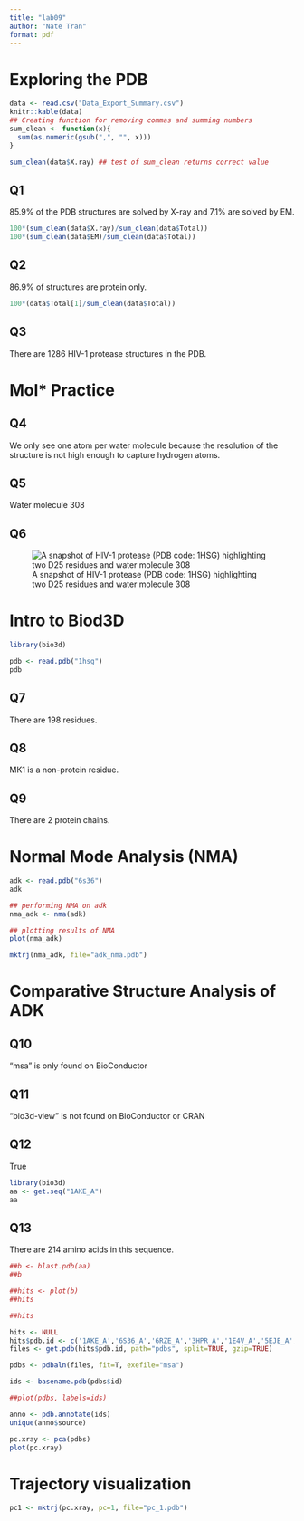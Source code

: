 ```yaml
---
title: "lab09"
author: "Nate Tran"
format: pdf
---
```


# Exploring the PDB

```r
data <- read.csv("Data_Export_Summary.csv")
knitr::kable(data)
## Creating function for removing commas and summing numbers
sum_clean <- function(x){
  sum(as.numeric(gsub(",", "", x)))
}

sum_clean(data$X.ray) ## test of sum_clean returns correct value
```


## Q1
85.9% of the PDB structures are solved by X-ray and 7.1% are solved by EM.

```r
100*(sum_clean(data$X.ray)/sum_clean(data$Total))
100*(sum_clean(data$EM)/sum_clean(data$Total))
```

## Q2
86.9% of structures are protein only.

```r
100*(data$Total[1]/sum_clean(data$Total))
```

## Q3
There are 1286 HIV-1 protease structures in the PDB.

# Mol* Practice

## Q4
We only see one atom per water molecule because the resolution of the structure is not high enough to capture hydrogen atoms.

## Q5
Water molecule 308

## Q6
![A snapshot of HIV-1 protease (PDB code: 1HSG) highlighting two D25 residues and water molecule 308](1HSG.png)


# Intro to Biod3D

```r
library(bio3d)
```

```r
pdb <- read.pdb("1hsg")
pdb
```

## Q7
There are 198 residues.

## Q8
MK1 is a non-protein residue.

## Q9
There are 2 protein chains.

# Normal Mode Analysis (NMA)

```r
adk <- read.pdb("6s36")
adk
```

```r
## performing NMA on adk
nma_adk <- nma(adk)

## plotting results of NMA
plot(nma_adk)
```

```r
mktrj(nma_adk, file="adk_nma.pdb")
```

# Comparative Structure Analysis of ADK

## Q10
"msa" is only found on BioConductor

## Q11
"bio3d-view" is not found on BioConductor or CRAN

## Q12
True


```r
library(bio3d)
aa <- get.seq("1AKE_A")
aa
```

## Q13
There are 214 amino acids in this sequence.

```r
##b <- blast.pdb(aa)
##b
```

```r
##hits <- plot(b)
##hits
```

```r
##hits
```

```r
hits <- NULL
hits$pdb.id <- c('1AKE_A','6S36_A','6RZE_A','3HPR_A','1E4V_A','5EJE_A','1E4Y_A','3X2S_A','6HAP_A','6HAM_A','4K46_A','3GMT_A','4PZL_A')
files <- get.pdb(hits$pdb.id, path="pdbs", split=TRUE, gzip=TRUE)
```

```r
pdbs <- pdbaln(files, fit=T, exefile="msa")
```

```r
ids <- basename.pdb(pdbs$id)

##plot(pdbs, labels=ids)
```

```r
anno <- pdb.annotate(ids)
unique(anno$source)
```

```r
pc.xray <- pca(pdbs)
plot(pc.xray)
```

# Trajectory visualization

```r
pc1 <- mktrj(pc.xray, pc=1, file="pc_1.pdb")
```

